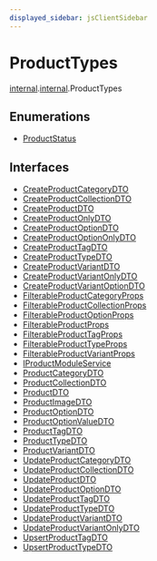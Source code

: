 ```yaml
---
displayed_sidebar: jsClientSidebar
---
```



# ProductTypes

[internal](../../modules/internal.mdx).[internal](../../internal/modules/internal.internal-1.mdx).ProductTypes

## Enumerations

- [ProductStatus](../../ProductTypes/enums/internal.internal-1.ProductTypes.ProductStatus.mdx)

## Interfaces

- [CreateProductCategoryDTO](../../ProductTypes/interfaces/internal.internal-1.ProductTypes.CreateProductCategoryDTO.mdx)
- [CreateProductCollectionDTO](../../ProductTypes/interfaces/internal.internal-1.ProductTypes.CreateProductCollectionDTO.mdx)
- [CreateProductDTO](../../ProductTypes/interfaces/internal.internal-1.ProductTypes.CreateProductDTO.mdx)
- [CreateProductOnlyDTO](../../ProductTypes/interfaces/internal.internal-1.ProductTypes.CreateProductOnlyDTO.mdx)
- [CreateProductOptionDTO](../../ProductTypes/interfaces/internal.internal-1.ProductTypes.CreateProductOptionDTO.mdx)
- [CreateProductOptionOnlyDTO](../../ProductTypes/interfaces/internal.internal-1.ProductTypes.CreateProductOptionOnlyDTO.mdx)
- [CreateProductTagDTO](../../ProductTypes/interfaces/internal.internal-1.ProductTypes.CreateProductTagDTO.mdx)
- [CreateProductTypeDTO](../../ProductTypes/interfaces/internal.internal-1.ProductTypes.CreateProductTypeDTO.mdx)
- [CreateProductVariantDTO](../../ProductTypes/interfaces/internal.internal-1.ProductTypes.CreateProductVariantDTO.mdx)
- [CreateProductVariantOnlyDTO](../../ProductTypes/interfaces/internal.internal-1.ProductTypes.CreateProductVariantOnlyDTO.mdx)
- [CreateProductVariantOptionDTO](../../ProductTypes/interfaces/internal.internal-1.ProductTypes.CreateProductVariantOptionDTO.mdx)
- [FilterableProductCategoryProps](../../ProductTypes/interfaces/internal.internal-1.ProductTypes.FilterableProductCategoryProps.mdx)
- [FilterableProductCollectionProps](../../ProductTypes/interfaces/internal.internal-1.ProductTypes.FilterableProductCollectionProps.mdx)
- [FilterableProductOptionProps](../../ProductTypes/interfaces/internal.internal-1.ProductTypes.FilterableProductOptionProps.mdx)
- [FilterableProductProps](../../ProductTypes/interfaces/internal.internal-1.ProductTypes.FilterableProductProps.mdx)
- [FilterableProductTagProps](../../ProductTypes/interfaces/internal.internal-1.ProductTypes.FilterableProductTagProps.mdx)
- [FilterableProductTypeProps](../../ProductTypes/interfaces/internal.internal-1.ProductTypes.FilterableProductTypeProps.mdx)
- [FilterableProductVariantProps](../../ProductTypes/interfaces/internal.internal-1.ProductTypes.FilterableProductVariantProps.mdx)
- [IProductModuleService](../../ProductTypes/interfaces/internal.internal-1.ProductTypes.IProductModuleService.mdx)
- [ProductCategoryDTO](../../ProductTypes/interfaces/internal.internal-1.ProductTypes.ProductCategoryDTO.mdx)
- [ProductCollectionDTO](../../ProductTypes/interfaces/internal.internal-1.ProductTypes.ProductCollectionDTO.mdx)
- [ProductDTO](../../ProductTypes/interfaces/internal.internal-1.ProductTypes.ProductDTO.mdx)
- [ProductImageDTO](../../ProductTypes/interfaces/internal.internal-1.ProductTypes.ProductImageDTO.mdx)
- [ProductOptionDTO](../../ProductTypes/interfaces/internal.internal-1.ProductTypes.ProductOptionDTO.mdx)
- [ProductOptionValueDTO](../../ProductTypes/interfaces/internal.internal-1.ProductTypes.ProductOptionValueDTO.mdx)
- [ProductTagDTO](../../ProductTypes/interfaces/internal.internal-1.ProductTypes.ProductTagDTO.mdx)
- [ProductTypeDTO](../../ProductTypes/interfaces/internal.internal-1.ProductTypes.ProductTypeDTO.mdx)
- [ProductVariantDTO](../../ProductTypes/interfaces/internal.internal-1.ProductTypes.ProductVariantDTO.mdx)
- [UpdateProductCategoryDTO](../../ProductTypes/interfaces/internal.internal-1.ProductTypes.UpdateProductCategoryDTO.mdx)
- [UpdateProductCollectionDTO](../../ProductTypes/interfaces/internal.internal-1.ProductTypes.UpdateProductCollectionDTO.mdx)
- [UpdateProductDTO](../../ProductTypes/interfaces/internal.internal-1.ProductTypes.UpdateProductDTO.mdx)
- [UpdateProductOptionDTO](../../ProductTypes/interfaces/internal.internal-1.ProductTypes.UpdateProductOptionDTO.mdx)
- [UpdateProductTagDTO](../../ProductTypes/interfaces/internal.internal-1.ProductTypes.UpdateProductTagDTO.mdx)
- [UpdateProductTypeDTO](../../ProductTypes/interfaces/internal.internal-1.ProductTypes.UpdateProductTypeDTO.mdx)
- [UpdateProductVariantDTO](../../ProductTypes/interfaces/internal.internal-1.ProductTypes.UpdateProductVariantDTO.mdx)
- [UpdateProductVariantOnlyDTO](../../ProductTypes/interfaces/internal.internal-1.ProductTypes.UpdateProductVariantOnlyDTO.mdx)
- [UpsertProductTagDTO](../../ProductTypes/interfaces/internal.internal-1.ProductTypes.UpsertProductTagDTO.mdx)
- [UpsertProductTypeDTO](../../ProductTypes/interfaces/internal.internal-1.ProductTypes.UpsertProductTypeDTO.mdx)
